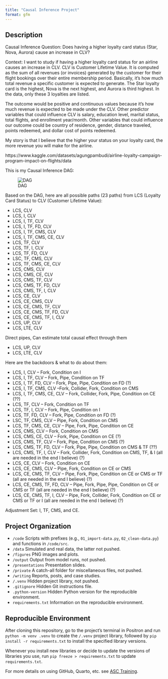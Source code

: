 ```yaml
---
title: "Causal Inference Project"
format: gfm
---
```


## Description

Causal Inference Question:
Does having a higher loyalty card status (Star, Nova, Aurora) cause an increase in CLV?

Context:
I want to study if having a higher loyalty card status for an airline causes an increase in CLV. CLV is Customer Lifetime Value. It is computed as the sum of all revenues (or invoices) generated by the customer for their flight bookings over their entire membership period. Basically, it's how much total revenue a specific customer is expected to generate. The Star loyalty card is the highest, Nova is the next highest, and Aurora is third highest. In the data, only these 3 loyalties are listed.

The outcome would be positive and continuous values because it's how much revenue is expected to be made under the CLV. Other predictor variables that could influence CLV is salary, education level, marital status, total flights, and enrollment year/month. Other variables that could influence our outcome could be country of residence, gender, distance traveled, points redeemed, and dollar cost of points redeemed.

My story is that I believe that the higher your status on your loyalty card, the more revenue you will make for the airline.

https://www.kaggle.com/datasets/agungpambudi/airline-loyalty-campaign-program-impact-on-flights/data

This is my Causal Inference DAG:

![DAG](figures/DAG_CLV.jpg)

Based on the DAG, here are all possible paths (23 paths) from LCS (Loyalty Card Status) to CLV (Customer Lifetime Value):

* LCS, CLV
* LCS, I, CLV
* LCS, I, TF, CLV
* LCS, I, TF, FD, CLV
* LCS, I, TF, CMS, CLV
* LCS, I, TF, CMS, CE, CLV
* LCS, TF, CLV
* LCS, TF, I, CLV
* LCS, TF, FD, CLV
* LSC, TF, CMS, CLV
* LCS, TF, CMS, CE, CLV
* LCS, CMS, CLV
* LCS, CMS, CE, CLV
* LCS, CMS, TF, CLV
* LCS, CMS, TF, FD, CLV
* LCS, CMS, TF, I, CLV
* LCS, CE, CLV
* LCS, CE, CMS, CLV
* LCS, CE, CMS, TF, CLV
* LCS, CE, CMS, TF, FD, CLV
* LCS, CE, CMS, TF, I, CLV
* LCS, UP, CLV
* LCS, LTE, CLV

Direct pipes, Can estimate total causal effect through them

* LCS, UP, CLV
* LCS, LTE, CLV

Here are the backdoors & what to do about them:

* LCS, I, CLV  --  Fork, Condition on I
* LCS, I, TF, CLV -- Fork, Pipe, Condition on TF
* LCS, I, TF, FD, CLV -- Fork, Pipe, Pipe, Condition on FD (?)
* LCS, I, TF, CMS, CLV --Fork, Collider, Fork, Condition on CMS
* LCS, I, TF, CMS, CE, CLV -- Fork, Collider, Fork, Pipe, Condition on CE (??)
* LCS, TF, CLV -- Fork, Condition on TF
* LCS, TF, I, CLV -- Fork, Pipe, Condition on I
* LCS, TF, FD, CLV -- Fork, Pipe, Condition on FD (?)
* LSC, TF, CMS, CLV -- Pipe, Fork, Condition on CMS
* LCS, TF, CMS, CE, CLV -- Pipe, Fork, Pipe, Condition on CE
* LCS, CMS, CLV -- Fork, Condition on CMS
* LCS, CMS, CE, CLV -- Fork, Pipe, Condition on CE (?)
* LCS, CMS, TF, CLV -- Fork, Pipe, Condition on CMS (?)
* LCS, CMS, TF, FD, CLV -- Fork, Pipe, Pipe, Condition on CMS & TF (??)
* LCS, CMS, TF, I, CLV -- Fork, Collider, Fork, Condition on CMS, TF, & I (all are needed in the end I believe) (?) 
* LCS, CE, CLV -- Fork, Condition on CE
* LCS, CE, CMS, CLV -- Pipe, Fork, Condition on CE or CMS
* LCS, CE, CMS, TF, CLV -- Pipe, Fork, Pipe, Condition on CE or CMS or TF (all are needed in the end I believe) (?)
* LCS, CE, CMS, TF, FD, CLV -- Pipe, Fork, Pipe, Pipe, Condition on CE or CMS or TF (all are needed in the end I believe) (?)
* LCS, CE, CMS, TF, I, CLV -- Pipe, Fork, Collider, Fork, Condition on CE or CMS or TF or I (all are needed in the end I believe) (?)

Adjustment Set: I, TF, CMS, and CE.

## Project Organization

- `/code` Scripts with prefixes (e.g., `01_import-data.py`, `02_clean-data.py`) and functions in `/code/src`.
- `/data` Simulated and real data, the latter not pushed.
- `/figures` PNG images and plots.
- `/output` Output from model runs, not pushed.
- `/presentations` Presentation slides.
- `/private` A catch-all folder for miscellaneous files, not pushed.
- `/writing` Reports, posts, and case studies.
- `/.venv` Hidden project library, not pushed.
- `.gitignore` Hidden Git instructions file.
- `.python-version` Hidden Python version for the reproducible environment.
- `requirements.txt` Information on the reproducible environment.

## Reproducible Environment

After cloning this repository, go to the project's terminal in Positron and run `python -m venv .venv` to create the `/.venv` project library, followed by `pip install -r requirements.txt` to install the specified library versions.

Whenever you install new libraries or decide to update the versions of libraries you use, run `pip freeze > requirements.txt` to update `requirements.txt`.

For more details on using GitHub, Quarto, etc. see [ASC Training](https://github.com/marcdotson/asc-training).
